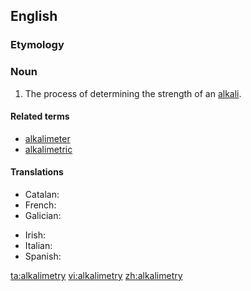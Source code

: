 ==English==

===Etymology===
{{suffix|alkali|metry}}

===Noun===
{{en-noun|alkalimetries}}

# The process of determining the strength of an [[alkali]].

====Related terms====
* [[alkalimeter]]
* [[alkalimetric]]

====Translations====
{{trans-top|process of determining the strength of an alkali}}
* Catalan: {{t-|ca|alcalimetria|f}}
* French: {{t+|fr|alcalimétrie|f}}
* Galician: {{t-|gl|alcalimetría|f}}
{{trans-mid}}
* Irish: {{t-|ga|alcailiméadracht|f}}
* Italian: {{t-|it|alcalimetria|f}}
* Spanish: {{t-|es|alcalometría|f}}
{{trans-bottom}}

[[ta:alkalimetry]]
[[vi:alkalimetry]]
[[zh:alkalimetry]]